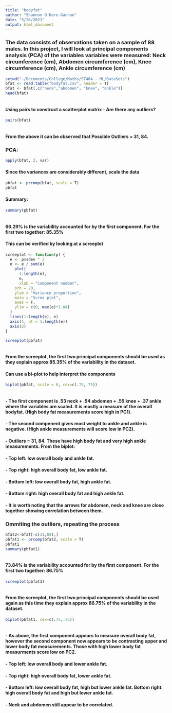 ```yaml
---
title: "bodyfat"
author: "Shannon O’Hare-Gannon"
date: "5/26/2021"
output: html_document
---
```

### The data consists of observations taken on a sample of 88 males. In this project, I will look at principal components analysis (PCA) of the variables variables were measured: Neck circumference (cm), Abdomen circumference (cm), Knee circumference (cm), Ankle circumference (cm)


```r
setwd("~/Documents/College/Maths/ST464 - ML/DataSets")
bfat <- read.table("bodyfat.csv", header = T)
bfat <- bfat[,c("neck","abdomen", "knee", "ankle")]
head(bfat)
```
```r

```

#### Using pairs to construct a scatterplot matrix - Are there any outliers?
```r
pairs(bfat)
```
```r

```

#### From the above it can be observed that Possible Outliers = 31, 84.

### PCA:

```r
apply(bfat, 2, var)
```
#### Since the variances are considerably different, scale the data
```r
pbfat <- prcomp(bfat, scale = T)
pbfat

```
#### Summary:
```r
summary(pbfat)
```
```r

```

#### 66.29% is the variability accounted for by the first component. For the first two together: 85.35%
#### This can be verified by looking at a screeplot
```r
screeplot <- function(p) { 
  e <- p$sdev ^ 2
  e <- e / sum(e)
    plot(
      1:length(e),
      e,
      xlab = "Component number",
    pch = 20,
    ylab = "Variance proportion",
    main = "Scree plot",
    axes = F,
    ylim = c(0, max(e)*1.04)
  )
  lines(1:length(e), e)
  axis(1, at = 1:length(e))
  axis(2)
}
```

```r
screeplot(pbfat)
```
```r

```

#### From the screeplot, the first two principal components should be used as they explain approx 85.35% of the variability in the dataset.


#### Can use a bi-plot to help interpret the components
```r
biplot(pbfat, scale = 0, cex=c(.75,.75))
```
```r

```




#### - The first component is .53 neck + .54 abdomen + .55 knee + .37 ankle where the variables are scaled. It is mostly a measure of the overall bodyfat. (High body fat measurements score high in PC1).
#### - The second compenent gives most weight to ankle and ankle is negative. (High ankle measurements will score low in PC2).
#### - Outliers = 31, 84. These have high body fat and very high ankle measurements. From the biplot:
#### - Top left: low overall body and ankle fat.
#### - Top right: high overall body fat, low ankle fat.
#### - Bottom left: low overall body fat, high ankle fat.
#### - Bottom right: high overall body fat and high ankle fat.
#### - It is worth noting that the arrows for abdomen, neck and knee are close together showing correlation between them.


### Ommiting the outliers, repeating the process
```r
bfat2<-bfat[-c(31,84),]
pbfat1 <- prcomp(bfat2, scale = T)
pbfat1
summary(pbfat1)

```
```r

```

#### 73.84% is the variability accounted for by the first component. For the first two together: 86.75%

```r
screeplot(pbfat1)
```
```r

```

#### From the screeplot, the first two principal components should be used again as this time they explain approx 86.75% of the variability in the dataset.

```r
biplot(pbfat1, cex=c(.75,.75))
```
```r

```

####
#### - As above, the first component appears to measure overall body fat, however the second component now appears to be contrasting upper and lower body fat measurements. Those with high lower body fat measurments score low on PC2.
#### - Top left: low overall body and lower ankle fat.
#### - Top right: high overall body fat, lower ankle fat.
#### - Bottom left: low overall body fat, high but lower ankle fat. Bottom right: high overall body fat and high but lower ankle fat.
#### - Neck and abdomen still appear to be correlated.
